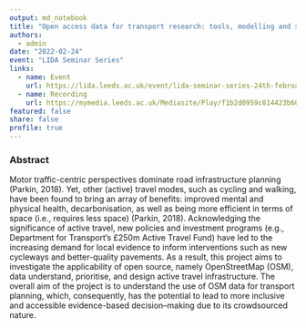 ```yaml
---
output: md_notebook
title: "Open access data for transport research: tools, modelling and simulation"
authors:
  - admin
date: "2022-02-24"
event: "LIDA Seminar Series"
links:
  - name: Event
    url: https://lida.leeds.ac.uk/event/lida-seminar-series-24th-february-2022/
  - name: Recording
    url: https://mymedia.leeds.ac.uk/Mediasite/Play/f1b2d0959c814423b60152af0cd1e8101d
featured: false
share: false
profile: true
---
```

### **Abstract**
Motor traffic-centric perspectives dominate road infrastructure planning (Parkin, 2018). Yet, other (active) travel modes, such as cycling and walking, have been found to bring an array of benefits: improved mental and physical health, decarbonisation, as well as being more efficient in terms of space (i.e., requires less space) (Parkin, 2018). Acknowledging the significance of active travel, new policies and investment programs (e.g., Department for Transport’s £250m Active Travel Fund) have led to the increasing demand for local evidence to inform interventions such as new cycleways and better-quality pavements. As a result, this project aims to investigate the applicability of open source, namely OpenStreetMap (OSM), data understand, prioritise, and design active travel infrastructure. The overall aim of the project is to understand the use of OSM data for transport planning, which, consequently, has the potential to lead to more inclusive and accessible evidence-based decision–making due to its crowdsourced nature.
